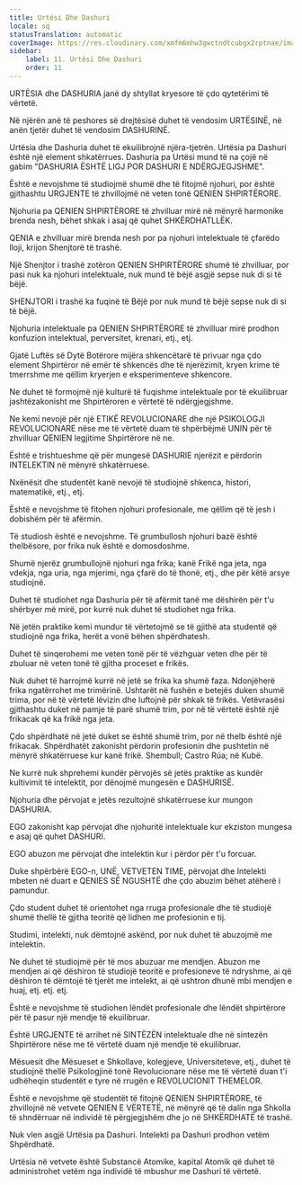 ```yaml
---
title: Urtësi Dhe Dashuri
locale: sq
statusTranslation: automatic
coverImage: https://res.cloudinary.com/xmfm6mhw3gwctndtcubgx2rptnae/image/upload/v1740337243/small_cover_educacion_fundamental_a051170f1c.webp
sidebar:
    label: 11. Urtësi Dhe Dashuri
    order: 11
---
```

URTËSIA dhe DASHURIA janë dy shtyllat kryesore të çdo qytetërimi të vërtetë.

Në njërën anë të peshores së drejtësisë duhet të vendosim URTËSINË, në anën tjetër duhet të vendosim DASHURINË.

Urtësia dhe Dashuria duhet të ekuilibrojnë njëra-tjetrën. Urtësia pa Dashuri është një element shkatërrues. Dashuria pa Urtësi mund të na çojë në gabim "DASHURIA ËSHTË LIGJ POR DASHURI E NDËRGJEGJSHME".

Është e nevojshme të studiojmë shumë dhe të fitojmë njohuri, por është gjithashtu URGJENTE të zhvillojmë në veten tonë QENIEN SHPIRTËRORE.

Njohuria pa QENIEN SHPIRTËRORE të zhvilluar mirë në mënyrë harmonike brenda nesh, bëhet shkak i asaj që quhet SHKËRDHATLLËK.

QENIA e zhvilluar mirë brenda nesh por pa njohuri intelektuale të çfarëdo lloji, krijon Shenjtorë të trashë.

Një Shenjtor i trashë zotëron QENIEN SHPIRTËRORE shumë të zhvilluar, por pasi nuk ka njohuri intelektuale, nuk mund të bëjë asgjë sepse nuk di si të bëjë.

SHENJTORI i trashë ka fuqinë të Bëjë por nuk mund të bëjë sepse nuk di si të bëjë.

Njohuria intelektuale pa QENIEN SHPIRTËRORE të zhvilluar mirë prodhon konfuzion intelektual, perversitet, krenari, etj., etj.

Gjatë Luftës së Dytë Botërore mijëra shkencëtarë të privuar nga çdo element Shpirtëror në emër të shkencës dhe të njerëzimit, kryen krime të tmerrshme me qëllim kryerjen e eksperimenteve shkencore.

Ne duhet të formojmë një kulturë të fuqishme intelektuale por të ekuilibruar jashtëzakonisht me Shpirtëroren e vërtetë të ndërgjegjshme.

Ne kemi nevojë për një ETIKË REVOLUCIONARE dhe një PSIKOLOGJI REVOLUCIONARE nëse me të vërtetë duam të shpërbëjmë UNIN për të zhvilluar QENIEN legjitime Shpirtërore në ne.

Është e trishtueshme që për mungesë DASHURIE njerëzit e përdorin INTELEKTIN në mënyrë shkatërruese.

Nxënësit dhe studentët kanë nevojë të studiojnë shkenca, histori, matematikë, etj., etj.

Është e nevojshme të fitohen njohuri profesionale, me qëllim që të jesh i dobishëm për të afërmin.

Të studiosh është e nevojshme. Të grumbullosh njohuri bazë është thelbësore, por frika nuk është e domosdoshme.

Shumë njerëz grumbullojnë njohuri nga frika; kanë Frikë nga jeta, nga vdekja, nga uria, nga mjerimi, nga çfarë do të thonë, etj., dhe për këtë arsye studiojnë.

Duhet të studiohet nga Dashuria për të afërmit tanë me dëshirën për t'u shërbyer më mirë, por kurrë nuk duhet të studiohet nga frika.

Në jetën praktike kemi mundur të vërtetojmë se të gjithë ata studentë që studiojnë nga frika, herët a vonë bëhen shpërdhatesh.

Duhet të sinqerohemi me veten tonë për të vëzhguar veten dhe për të zbuluar në veten tonë të gjitha proceset e frikës.

Nuk duhet të harrojmë kurrë në jetë se frika ka shumë faza. Ndonjëherë frika ngatërrohet me trimërinë. Ushtarët në fushën e betejës duken shumë trima, por në të vërtetë lëvizin dhe luftojnë për shkak të frikës. Vetëvrasësi gjithashtu duket në pamje të parë shumë trim, por në të vërtetë është një frikacak që ka frikë nga jeta.

Çdo shpërdhatë në jetë duket se është shumë trim, por në thelb është një frikacak. Shpërdhatët zakonisht përdorin profesionin dhe pushtetin në mënyrë shkatërruese kur kanë frikë. Shembull; Castro Rúa; në Kubë.

Ne kurrë nuk shprehemi kundër përvojës së jetës praktike as kundër kultivimit të intelektit, por dënojmë mungesën e DASHURISË.

Njohuria dhe përvojat e jetës rezultojnë shkatërruese kur mungon DASHURIA.

EGO zakonisht kap përvojat dhe njohuritë intelektuale kur ekziston mungesa e asaj që quhet DASHURI.

EGO abuzon me përvojat dhe intelektin kur i përdor për t'u forcuar.

Duke shpërbërë EGO-n, UNË, VETVETEN TIME, përvojat dhe Intelekti mbeten në duart e QENIES SË NGUSHTË dhe çdo abuzim bëhet atëherë i pamundur.

Çdo student duhet të orientohet nga rruga profesionale dhe të studiojë shumë thellë të gjitha teoritë që lidhen me profesionin e tij.

Studimi, intelekti, nuk dëmtojnë askënd, por nuk duhet të abuzojmë me intelektin.

Ne duhet të studiojmë për të mos abuzuar me mendjen. Abuzon me mendjen ai që dëshiron të studiojë teoritë e profesioneve të ndryshme, ai që dëshiron të dëmtojë të tjerët me intelekt, ai që ushtron dhunë mbi mendjen e huaj, etj. etj. etj.

Është e nevojshme të studiohen lëndët profesionale dhe lëndët shpirtërore për të pasur një mendje të ekuilibruar.

Është URGJENTE të arrihet në SINTËZËN intelektuale dhe në sintezën Shpirtërore nëse me të vërtetë duam një mendje të ekuilibruar.

Mësuesit dhe Mësueset e Shkollave, kolegjeve, Universiteteve, etj., duhet të studiojnë thellë Psikologjinë tonë Revolucionare nëse me të vërtetë duan t'i udhëheqin studentët e tyre në rrugën e REVOLUCIONIT THEMELOR.

Është e nevojshme që studentët të fitojnë QENIEN SHPIRTËRORE, të zhvillojnë në vetvete QENIEN E VËRTETË, në mënyrë që të dalin nga Shkolla të shndërruar në individë të përgjegjshëm dhe jo në SHKËRDHATË të trashë.

Nuk vlen asgjë Urtësia pa Dashuri. Intelekti pa Dashuri prodhon vetëm Shpërdhatë.

Urtësia në vetvete është Substancë Atomike, kapital Atomik që duhet të administrohet vetëm nga individë të mbushur me Dashuri të vërtetë.

